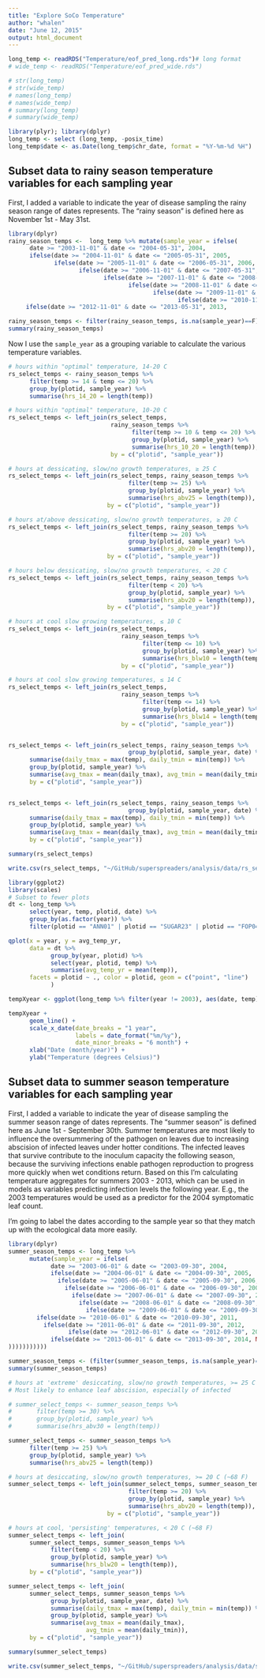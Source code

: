 ```yaml
---
title: "Explore SoCo Temperature"
author: "whalen"
date: "June 12, 2015"
output: html_document
---
```


```r
long_temp <- readRDS("Temperature/eof_pred_long.rds")# long format
# wide_temp <- readRDS("Temperature/eof_pred_wide.rds")
```

```r
# str(long_temp)
# str(wide_temp)
# names(long_temp)
# names(wide_temp)
# summary(long_temp)
# summary(wide_temp)

library(plyr); library(dplyr)
long_temp <- select (long_temp, -posix_time)
long_temp$date <- as.Date(long_temp$chr_date, format = "%Y-%m-%d %H")
```


## Subset data to rainy season temperature variables for each sampling year

First, I added a variable to indicate the year of disease sampling the rainy season range of dates represents. The "rainy season" is defined here as November 1st - May 31st.

```r
library(dplyr)
rainy_season_temps <-  long_temp %>% mutate(sample_year = ifelse(
      date >= "2003-11-01" & date <= "2004-05-31", 2004, 
      ifelse(date >= "2004-11-01" & date <= "2005-05-31", 2005,
             ifelse(date >= "2005-11-01" & date <= "2006-05-31", 2006,
                    ifelse(date >= "2006-11-01" & date <= "2007-05-31", 2007,
                           ifelse(date >= "2007-11-01" & date <= "2008-05-31", 2008,
                                  ifelse(date >= "2008-11-01" & date <= "2009-05-31", 2009,
                                         ifelse(date >= "2009-11-01" & date <= "2010-05-31", 2010,
                                                ifelse(date >= "2010-11-01" & date <= "2011-05-31", 2011, ifelse(date >= "2011-11-01" & date <= "2012-05-31", 2012,
     ifelse(date >= "2012-11-01" & date <= "2013-05-31", 2013,                                                                                                      ifelse(date >= "2013-11-01" & date <= "2014-05-31", 2014, NA))))))))))))

rainy_season_temps <- filter(rainy_season_temps, is.na(sample_year)==F)
summary(rainy_season_temps)
```

Now I use the `sample_year` as a grouping variable to calculate the various temperature variables.

```r
# hours within "optimal" temperature, 14-20 C
rs_select_temps <- rainy_season_temps %>% 
      filter(temp >= 14 & temp <= 20) %>% 
      group_by(plotid, sample_year) %>% 
      summarise(hrs_14_20 = length(temp))

# hours within "optimal" temperature, 10-20 C
rs_select_temps <- left_join(rs_select_temps, 
                             rainy_season_temps %>% 
                                   filter(temp >= 10 & temp <= 20) %>% 
                                   group_by(plotid, sample_year) %>%
                                   summarise(hrs_10_20 = length(temp)),
                             by = c("plotid", "sample_year"))

# hours at dessicating, slow/no growth temperatures, ≥ 25 C
rs_select_temps <- left_join(rs_select_temps, rainy_season_temps %>% 
                                  filter(temp >= 25) %>%
                                  group_by(plotid, sample_year) %>%
                                  summarise(hrs_abv25 = length(temp)),
                            by = c("plotid", "sample_year"))

# hours at/above dessicating, slow/no growth temperatures, ≥ 20 C
rs_select_temps <- left_join(rs_select_temps, rainy_season_temps %>% 
                                  filter(temp >= 20) %>%
                                  group_by(plotid, sample_year) %>%
                                  summarise(hrs_abv20 = length(temp)),
                            by = c("plotid", "sample_year"))

# hours below dessicating, slow/no growth temperatures, < 20 C
rs_select_temps <- left_join(rs_select_temps, rainy_season_temps %>% 
                                  filter(temp < 20) %>%
                                  group_by(plotid, sample_year) %>%
                                  summarise(hrs_abv20 = length(temp)),
                            by = c("plotid", "sample_year"))

# hours at cool slow growing temperatures, ≤ 10 C
rs_select_temps <- left_join(rs_select_temps, 
                                rainy_season_temps %>% 
                                      filter(temp <= 10) %>% 
                                      group_by(plotid, sample_year) %>%
                                      summarise(hrs_blw10 = length(temp)),
                                by = c("plotid", "sample_year"))

# hours at cool slow growing temperatures, ≤ 14 C
rs_select_temps <- left_join(rs_select_temps, 
                                rainy_season_temps %>% 
                                      filter(temp <= 14) %>% 
                                      group_by(plotid, sample_year) %>%
                                      summarise(hrs_blw14 = length(temp)),
                                by = c("plotid", "sample_year"))


rs_select_temps <- left_join(rs_select_temps, rainy_season_temps %>% 
                                  group_by(plotid, sample_year, date) %>% 
      summarise(daily_tmax = max(temp), daily_tmin = min(temp)) %>% 
      group_by(plotid, sample_year) %>% 
      summarise(avg_tmax = mean(daily_tmax), avg_tmin = mean(daily_tmin)),
      by = c("plotid", "sample_year"))


rs_select_temps <- left_join(rs_select_temps, rainy_season_temps %>% 
                                  group_by(plotid, sample_year, date) %>% 
      summarise(daily_tmax = max(temp), daily_tmin = min(temp)) %>% 
      group_by(plotid, sample_year) %>% 
      summarise(avg_tmax = mean(daily_tmax), avg_tmin = mean(daily_tmin)),
      by = c("plotid", "sample_year"))

summary(rs_select_temps)

write.csv(rs_select_temps, "~/GitHub/superspreaders/analysis/data/rs_select_temps.csv", row.names = F)
```


```r
library(ggplot2)
library(scales)
# Subset to fewer plots
dt <- long_temp %>%
      select(year, temp, plotid, date) %>%
      group_by(as.factor(year)) %>%
      filter(plotid == "ANN01" | plotid == "SUGAR23" | plotid == "FOP04")

qplot(x = year, y = avg_temp_yr, 
      data = dt %>% 
            group_by(year, plotid) %>%
            select(year, plotid, temp) %>% 
            summarise(avg_temp_yr = mean(temp)),
      facets = plotid ~ ., color = plotid, geom = c("point", "line")
            )

tempXyear <- ggplot(long_temp %>% filter(year != 2003), aes(date, temp))

tempXyear + 
      geom_line() +
      scale_x_date(date_breaks = "1 year", 
                   labels = date_format("%m/%y"),
                   date_minor_breaks = "6 month") +
      xlab("Date (month/year)") +
      ylab("Temperature (degrees Celsius)")
```

## Subset data to summer season temperature variables for each sampling year

First, I added a variable to indicate the year of disease sampling the summer season range of dates represents. The "summer season" is defined here as June 1st - September 30th. Summer temperatures are most likely to influence the oversummering of the pathogen on leaves due to increasing abscision of infected leaves under hotter conditions. The infected leaves that survive contribute to the inoculum capacity the following season, because the surviving infections enable pathogen reproduction to progress more quickly when wet conditions return. Based on this I'm calculating temperature aggregates for summers 2003 - 2013, which can be used in models as variables predicting infection levels the following year. E.g., the 2003 temperatures would be used as a predictor for the 2004 symptomatic leaf count.

I'm going to label the dates according to the sample year so that they match up with the ecological data more easily.

```r
library(dplyr)
summer_season_temps <- long_temp %>% 
      mutate(sample_year = ifelse(
            date >= "2003-06-01" & date <= "2003-09-30", 2004, 
            ifelse(date >= "2004-06-01" & date <= "2004-09-30", 2005,
              ifelse(date >= "2005-06-01" & date <= "2005-09-30", 2006,
                ifelse(date >= "2006-06-01" & date <= "2006-09-30", 2007,
                  ifelse(date >= "2007-06-01" & date <= "2007-09-30", 2008,
                    ifelse(date >= "2008-06-01" & date <= "2008-09-30", 2009,
                      ifelse(date >= "2009-06-01" & date <= "2009-09-30", 2010,
        ifelse(date >= "2010-06-01" & date <= "2010-09-30", 2011, 
          ifelse(date >= "2011-06-01" & date <= "2011-09-30", 2012,
                 ifelse(date >= "2012-06-01" & date <= "2012-09-30", 2013,
            ifelse(date >= "2013-06-01" & date <= "2013-09-30", 2014, NA)
)))))))))))

summer_season_temps <- (filter(summer_season_temps, is.na(sample_year)==F))
summary(summer_season_temps)
```


```r
# hours at 'extreme' desiccating, slow/no growth temperatures, >= 25 C (~77 F)
# Most likely to enhance leaf abscision, especially of infected

# summer_select_temps <- summer_season_temps %>% 
#       filter(temp >= 30) %>%
#       group_by(plotid, sample_year) %>%
#       summarise(hrs_abv30 = length(temp))

summer_select_temps <- summer_season_temps %>% 
      filter(temp >= 25) %>%
      group_by(plotid, sample_year) %>%
      summarise(hrs_abv25 = length(temp))

# hours at desiccating, slow/no growth temperatures, >= 20 C (~68 F)
summer_select_temps <- left_join(summer_select_temps, summer_season_temps %>% 
                                  filter(temp >= 20) %>%
                                  group_by(plotid, sample_year) %>%
                                  summarise(hrs_abv20 = length(temp)),
                            by = c("plotid", "sample_year"))

# hours at cool, 'persisting' temperatures, < 20 C (~68 F)
summer_select_temps <- left_join(
      summer_select_temps, summer_season_temps %>%
            filter(temp < 20) %>% 
            group_by(plotid, sample_year) %>%
            summarise(hrs_blw20 = length(temp)),
      by = c("plotid", "sample_year"))

summer_select_temps <- left_join(
      summer_select_temps, summer_season_temps %>% 
            group_by(plotid, sample_year, date) %>% 
            summarise(daily_tmax = max(temp), daily_tmin = min(temp)) %>%
            group_by(plotid, sample_year) %>% 
            summarise(avg_tmax = mean(daily_tmax), 
                      avg_tmin = mean(daily_tmin)),
      by = c("plotid", "sample_year"))

summary(summer_select_temps)

write.csv(summer_select_temps, "~/GitHub/superspreaders/analysis/data/summer_select_temps.csv", row.names = F)
```


